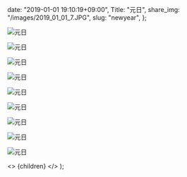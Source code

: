 
  date: "2019-01-01 19:10:19+09:00",
  Title: "元日",
  share_img: "/images/2019_01_01_7.JPG",
  slug: "newyear",
};

![元日](/images/2019_01_01_1.JPG)

![元日](/images/2019_01_01_2.JPG)

![元日](/images/2019_01_01_3.JPG)

![元日](/images/2019_01_01_4.JPG)

![元日](/images/2019_01_01_5.JPG)

![元日](/images/2019_01_01_6.JPG)

![元日](/images/2019_01_01_7.JPG)

![元日](/images/2019_01_01_8.JPG)

![元日](/images/2019_01_01_9.JPG)

  <>
    <Head>
      <title>{meta.Title} | 異郷好実</title>
    </Head>
    <PostLayout meta={meta}>{children}</PostLayout>
  </>
);
